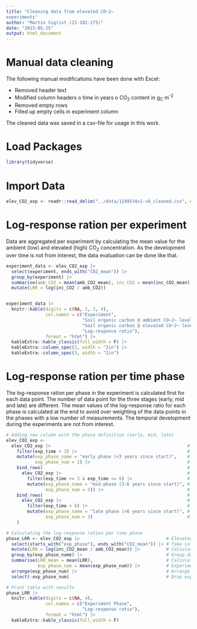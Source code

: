 ```yaml
---
title: "Cleaning data from elevated CO~2~
experiments"
author: "Martin Sigrist (21-101-175)"
date: "2023-05-25"
output: html_document
---
```


# Manual data cleaning

The following manual modifications have been done with Excel:

-   Removed header text
-   Modified column headers
  o   time in years
  o   CO~2~ content in g~C~ m^-2^
-   Removed empty rows
-   Filled up empty cells in experiment column

The cleaned data was saved in a csv-file for usage in this work.

# Load Packages

```r
library(tidyverse)
```

# Import Data
```r
elev_CO2_exp <- readr::read_delim("../data/1249534s1-s6_cleaned.csv", delim = ";", show_col_types = FALSE) # Read data set from file
```

# Log-response ration per experiment

Data are aggregated per experiment by calculating the mean value for the ambient (low) and elevated (high) CO~2~ concentration. As the development over time is not from interest, the data evaluation can be done like that.

```r
experiment_data <- elev_CO2_exp |>                                          # Elevated CO2 Experiments data set
  select(experiment, ends_with("CO2_mean")) |>                              # Take columns from interest
  group_by(experiment) |>                                                   # Group data by experiment
  summarise(amb_CO2 = mean(amb_CO2_mean), inc_CO2 = mean(inc_CO2_mean)) |>  # Calculate mean values per experiment
  mutate(LRR = log(inc_CO2 / amb_CO2))                                      # Calculate Log-Response Ration


experiment_data |>
  knitr::kable(digits = c(NA, 1, 1, 4),
               col.names = c("Experiment",
                             "Soil organic carbon @ ambient CO~2~ level (g~C~ m^-2^)",
                             "Soil organic carbon @ elevated CO~2~ level (g~C~ m^-2^)",
                             "Log-responce ratio"),
               format = "html") |>
  kableExtra::kable_classic(full_width = F) |>
  kableExtra::column_spec(2, width = "2in") |>
  kableExtra::column_spec(3, width = "2in")
```

# Log-response ration per time phase

The log-response ration per phase in the experiment is calculated first for each data point. The number of data point for the three stages (early, mid and late) are different. The mean values of the log-response ratio for each phase is calculated at the end to avoid over weighting of the data points in the phases with a low number of measurements. The temporal development during the experiments are not from interest.

```r
# Adding new column with the phase definition (early, mid, late)
elev_CO2_exp <-
  elev_CO2_exp |>                                                    # Elevated CO2 Experiments data set
    filter(exp_time < 3) |>                                          # Take rows where experiment runs less than 3 years
    mutate(exp_phase_name = "early phase (<3 years since start)",    # Add column with experiment phase name
           exp_phase_num = 1) |>                                     # Add column with experiment phase number
    bind_rows(                                                       # Combine with rows with experiments in mid-phase
      elev_CO2_exp |>                                                # Elevated CO2 Experiments data set
        filter(exp_time >= 3 & exp_time <= 6) |>                     # Take rows where experiment runs between 3 and 6 years
        mutate(exp_phase_name = "mid-phase (3-6 years since start)", # Add column with experiment phase name
               exp_phase_num = 2)) |>                                # Add column with experiment phase number
    bind_rows(                                                       # Combine with rows with experiments in late
      elev_CO2_exp |>                                                # Elevated CO2 Experiments data set
        filter(exp_time > 6) |>                                      # Take rows where experiment runs longer than 6 years
        mutate(exp_phase_name = "late phase (>6 years since start)", # Add column with experiment phase name
               exp_phase_num = 3)                                    # Add column with experiment phase number
    )

# Calculating the log-response ration per time phase
phase_LRR <- elev_CO2_exp |>                                 # Elevated CO2 Experiments data set
  select(starts_with("exp_phase"), ends_with("CO2_mean")) |> # Take columns from interest
  mutate(LRR = log(inc_CO2_mean / amb_CO2_mean)) |>          # Calculate Log-Response Ration for each measurement
  group_by(exp_phase_name) |>                                # Group data by experiment
  summarise(LRR_mean = mean(LRR),                            # Calculate mean values per experiment
            exp_phase_num = mean(exp_phase_num)) |>          # Experiment phase number
  arrange(exp_phase_num) |>                                  # Arrange by experiment phase number
  select(-exp_phase_num)                                     # Drop experiment phase number column (no longer used)

# Print table with results
phase_LRR |>
  knitr::kable(digits = c(NA, 4),
               col.names = c("Experiment Phase",
                             "Log-response ratio"),
               format = "html") |>
  kableExtra::kable_classic(full_width = F)
```

